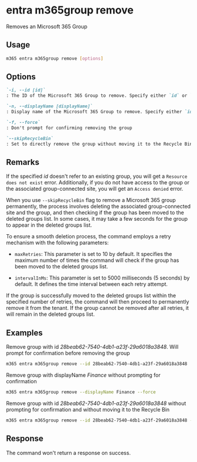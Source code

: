 
# entra m365group remove

Removes an Microsoft 365 Group

## Usage

```sh
m365 entra m365group remove [options]
```

## Options

```md definition-list
`-i, --id [id]`
: The ID of the Microsoft 365 Group to remove. Specify either `id` or `displayName`, but not both.

`-n, --displayName [displayName]`
: Display name of the Microsoft 365 Group to remove. Specify either `id` or `displayName`, but not both.

`-f, --force`
: Don't prompt for confirming removing the group

`--skipRecycleBin`
: Set to directly remove the group without moving it to the Recycle Bin
```

<Global />

## Remarks

If the specified _id_ doesn't refer to an existing group, you will get a `Resource does not exist` error. Additionally, if you do not have access to the group or the associated group-connected site, you will get an `Access denied` error.

When you use `--skipRecycleBin` flag to remove a Microsoft 365 group permanently, the process involves deleting the associated group-connected site and the group, and then checking if the group has been moved to the deleted groups list. In some cases, it may take a few seconds for the group to appear in the deleted groups list.

To ensure a smooth deletion process, the command employs a retry mechanism with the following parameters:

- `maxRetries`: This parameter is set to 10 by default. It specifies the maximum number of times the command will check if the group has been moved to the deleted groups list.

- `intervalInMs`: This parameter is set to 5000 milliseconds (5 seconds) by default. It defines the time interval between each retry attempt.

If the group is successfully moved to the deleted groups list within the specified number of retries, the command will then proceed to permanently remove it from the tenant. If the group cannot be removed after all retries, it will remain in the deleted groups list.

## Examples

Remove group with id _28beab62-7540-4db1-a23f-29a6018a3848_. Will prompt for confirmation before removing the group

```sh
m365 entra m365group remove --id 28beab62-7540-4db1-a23f-29a6018a3848
```

Remove group with displayName _Finance_ without prompting for confirmation

```sh
m365 entra m365group remove --displayName Finance --force
```

Remove group with id _28beab62-7540-4db1-a23f-29a6018a3848_ without prompting for confirmation and without moving it to the Recycle Bin

```sh
m365 entra m365group remove --id 28beab62-7540-4db1-a23f-29a6018a3848 --force --skipRecycleBin
```

## Response

The command won't return a response on success.
